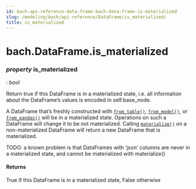 ```yaml
---
id: bach-api-reference-data-frame-bach-data-frame-is-materialized
slug: /modeling/bach/api-reference/DataFrame/is_materialized/
title: is_materialized
---
```


# bach.DataFrame.is_materialized

<div className="property">

### <span className="type-annotation"><em>property </em></span> <span className="name">is_materialized</span>

<span className="type-annotation"><em>

: bool

</em></span> 


<div className="content">

Return true if this DataFrame is in a materialized state, i.e. all information about the
DataFrame’s values is encoded in self.base_node.

A DataFrame that’s freshly constructed with [`from_table()`](/modeling/bach/api-reference/DataFrame/bach.DataFrame.from_table.mdx),
[`from_model()`](/modeling/bach/api-reference/DataFrame/bach.DataFrame.from_model.mdx), or [`from_pandas()`](/modeling/bach/api-reference/DataFrame/bach.DataFrame.from_pandas.mdx) will be in a materialized state. Operations on such
a DataFrame will change it to be not materialized. Calling [`materialize()`](/modeling/bach/api-reference/DataFrame/bach.DataFrame.materialize.mdx) on a
non-materialized DataFrame will return a new DataFrame that is materialized.

TODO: a known problem is that DataFrames with ‘json’ columns are never in a materialized state, and
    cannot be materialized with materialize()



#### Returns

True if this DataFrame is in a materialized state, False otherwise



</div>


</div>
